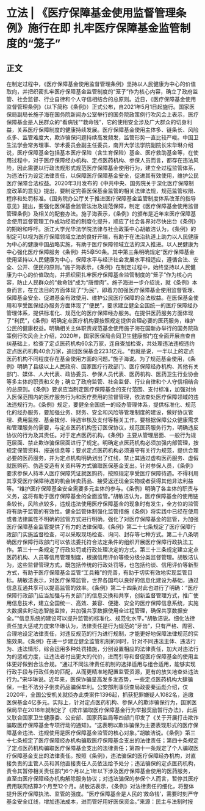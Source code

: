 # 立法 | 《医疗保障基金使用监督管理条例》施行在即 扎牢医疗保障基金监管制度的“笼子”
## 正文
在制定过程中，《医疗保障基金使用监督管理条例》坚持以人民健康为中心的价值取向，并把织密扎牢医疗保障基金监管制度的“笼子”作为核心内容，确立了政府监管、社会监督、行业自律和个人守信相结合的总原则。近日，《医疗保障基金使用监督管理条例》（以下简称《条例》）正式公布，自2021年5月1日起施行。国家医保局副局长施子海在国务院新闻办公室举行的国务院政策例行吹风会上表示，医疗保障基金是人民群众的“看病钱”“救命钱”，它的使用安全涉及广大群众的切身利益，关系医疗保障制度的健康持续发展。医疗保障基金使用主体多、链条长、风险点多、监管难度大，欺诈骗保问题持续高发频发，监管形势一直比较严峻。中国卫生法学会常务理事、学术委员会副主任委员，南开大学法学院副院长宋华琳介绍说，医疗保障基金包括基本医疗保险（含生育保险）基金、医疗救助基金等，在使用过程中，对于医疗保障经办机构、定点医药机构、参保人员而言，都存在违法风险，因此需要以行政法规形式规范医疗保障基金使用行为，建立全过程监管体系，为违法行为设定法律责任，以保障医疗保障基金安全，促进其有效使用，维护公民医疗保障合法权益。2020年3月发布的《中共中央、国务院关于深化医疗保障制度改革的意见》提出，要制定完善医保基金监管的相关法律法规，规范监管权限、程序和处罚标准。《国务院办公厅关于推进医疗保障基金监管制度体系改革的指导意见》提出，要强化医保基金监管法治及规范保障，制定《医疗保障基金使用监督管理条例》及相关的配套办法。施子海表示，《条例》的颁布是近年来医疗保障基金使用监督管理工作成功经验的制度化提升，顺应了社会各界对尽快出台《条例》的期盼和呼吁。浙江大学光华法学院法律与社会政策中心胡敏洁认为，《条例》的制定可以视为医疗保障领域立法的良好开端，有助于在法治轨道上助力以人民健康为中心的健康中国战略实施，有助于医疗保障领域立法的深入推进。以人民健康为中心强化医疗保障服务《条例》共5章50条。其中第三条明确规定“医疗保障基金使用坚持以人民健康为中心，保障水平与经济社会发展水平相适应，遵循合法、安全、公开、便民的原则。”施子海表示，《条例》在制定过程中，始终坚持以人民健康为中心的价值取向，并把织密扎牢医疗保障基金监管制度的“笼子”作为核心内容，防止人民群众的“救命钱”成为“唐僧肉”。施子海进一步介绍说，就《条例》本身而言，在立法目的方面体现了“为民”，即着力加强医疗保障基金使用监督管理、保障基金安全、促进基金有效使用、维护公民医疗保障的合法权益。在医保基金使用和享受医保经办服务方面体现了“便民”，要求建立健全全国统一的医疗保障经办管理体系，提供标准化、规范化的医疗保障经办服务。在提供医药服务方面体现了“利民”，《条例》明确定点医疗机构要按照规定提供合理必要的医药服务，维护公民的健康权益。明确相关主体职责规范基金使用施子海在国新办举行的国务院政策例行吹风会上介绍，2020年，国家医保局会同卫生健康部门在全面开展自查自纠基础上，检查了定点医药机构60余万家，连自查加检查，共处理违法违规违约定点医药机构40余万家，追回医保基金223.1亿元。“也就是说，一半以上的定点医药机构不同程度存在基金使用方面的问题。”施子海说。为了规范基金使用，《条例》明确了县级以上人民政府、国家医疗行政部门、医疗保障经办机构、其他有关部门、媒体、人大代表、政协委员、参保人员代表、医药机构、医药卫生行业协会等多主体的职责和义务；确立了政府监管、社会监督、行业自律和个人守信相结合的总原则。《条例》要求应当制定医疗保障基金的支付范围、支付标准，加强对纳入医保范围内的医疗服务行为和医疗费用的监督管理，依法查处医疗保障领域的违法违规行为。《条例》规定，要健全全国统一的经办管理体系，提供标准化、规范化的经办服务，要加强业务、财务、安全和风险等管理制度的建设，做好协议管理、费用监控、基金拨付、待遇审核及支付等相关工作。要根据保障公众健康需求和管理服务的需要，与定点医药机构签订医保协议，规范医药服务行为，明确违反协议的行为及其责任。对于定点医药机构，《条例》主要从管理层面、一般行为规范层面、禁止欺诈骗保层面进行了规定。明确定点医药机构必须加强内部管理，按规定保管资料、报送信息等；要求定点医药机构必须遵守有关行为规范，提供合理必要的医药服务，并为定点机构明确划出了红线，禁止其通过虚构医药服务、虚假就医购药、伪造变造有关资料等方式骗取医保基金支出。针对参保人员，《条例》要求参保人持本人医疗保障凭证就医购药，按照规定享受医疗保障待遇。不得利用其享受医疗保障待遇的机会转卖药品、接受返还现金实物或者获得其他非法利益等。“维护医疗保障基金安全需要多元主体的参与。《条例》明确了各主体的职责与义务，这将有助于医疗保障基金的全面监管。”胡敏洁认为，医疗保障基金的使用链条较长，风险点较多，违规违法使用医疗保障基金的现象时有发生，全方位的监管将有助于监管的有效性。健全监管体制强化监管措施《条例》将实践中已经在使用或者法律属性不明确的监管方式进行明确，强化了对医疗保障基金的监管，为加强医疗保障基金监管提供了有力的法律保障。《条例》第二十七条规定了医疗保障行政部门实施监督检查，可以采取现场检查、询问、封存等七种方式。第二十八条明确医疗保障行政部门可以依法委托符合法定条件的组织开展医疗保障行政执法工作。第三十一条规定了行政处罚或行政处理决定的方式。第三十三条规定建立定点医药机构、人员等信用管理制度，根据信用评价等级分级分类监督管理。胡敏洁认为，这些监督管理方式，既包括传统的行政处罚等，也包括约谈、信用评价等新型方式，有助于医疗保障基金监管“工具箱”的完善，有助于切实有效地实现监管目标。胡敏洁表示，对医疗保障监管，世界各国均以良好的信息化建设为基础，通过信息互通共享可以提高监管的效率。《条例》第二十四条对此也进行了明确：“医疗保障行政部门应当加强与有关部门的信息交换和共享，创新监督管理方式，推广使用信息技术，建立全国统一、高效、兼容、便捷、安全的医疗保障信息系统，实施大数据实时动态智能监控，并加强共享数据使用全过程管理，确保共享数据安全。”“信息系统的建设可以提升监管的标准化、规范化水平。”胡敏洁说。细化法律责任加大惩戒力度宋华琳认为，法律责任是行为规范的“牙齿”，只有严格、周密、合理地设定法律责任，对违反规范的行为进行规制，才能更好地保障法律规范的实施效果。《条例》在进一步建立健全监管机制的同时，针对不同违法主体、违法行为、违法情形，综合运用多种处罚措施，分别设置相应的法律责任，加大对违法行为的惩戒力度，让违法者付出更大的代价，进而引导和督促医疗保障基金的使用主体更好做到合法合规。“通过不同法律责任机制的选择适用与组合适用，能够实现行政手段与行政任务的匹配，从而更精准地配置监管资源，更有的放矢地查处违法行为。”宋华琳说。近年来，医保诈骗呈高发多发态势，一些定点医药机构大肆骗保，一批不法分子倒卖药品骗保牟利。公安部刑事侦查局政委秦运彪介绍，仅2020年，全国公安机关就侦办此类案件1396起，抓获犯罪嫌疑人1082名，追缴医保基金4亿多元。实际上，针对定点医药机构、参保人的欺诈骗保行为，国家医保局早在2018年就制定了《欺诈骗取医疗保障基金行为举报奖励暂行办法》，此后又联合国家卫生健康委、公安部、国家药监局等四部门印发了《关于开展打击欺诈骗取医疗保障基金专项行动的通知》。“这表明以欺诈骗保为主要表现形式的医疗保障基金违法、违规使用是医疗保障基金监管的核心对象。”胡敏洁说。《条例》第三十七条规定了医疗保障经办机构骗取医疗保障基金支出的法律责任；第四十条规定了定点医药机构骗取医疗保障基金支出的法律责任；第四十一条规定了个人骗取医疗保障基金支出的法律责任。按照《条例》，违法骗保的医疗保障经办机构，对直接负责的主管人员和其他直接责任人员依法给予处分；违法骗保的定点医药机构，责令其暂停相关责任部门6个月以上1年以下涉及医疗保障基金使用的医药服务，直至由医疗保障经办机构解除服务协议；对违法骗保的参保个人而言，暂停其医疗费用联网结算3个月至12个月。胡敏洁表示，《条例》对法律责任的细化，将整体提升医疗保障执法、监管的强度。“医疗保障基金是人民的‘救命钱’，需要时刻严守基金安全红线，增加违法成本，进而管好用好医保资金。”来源：民主与法制时报